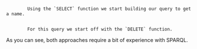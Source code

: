 
<Code language="tsx" id="SPARQLBuilderDemo" code={demoCode} className="line-numbers">
    <CodeStep lines={["19-22"]} title="Building SELECT query">
        Using the `SELECT` function we start building our query to get a name.
    </CodeStep>
    <CodeStep lines={["38-41"]} title="Building UPDATE query">
        For this query we start off with the `DELETE` function.
    </CodeStep>
</Code>

<Content>
    As you can see, both approaches require a bit of experience with SPARQL.
</Content>
